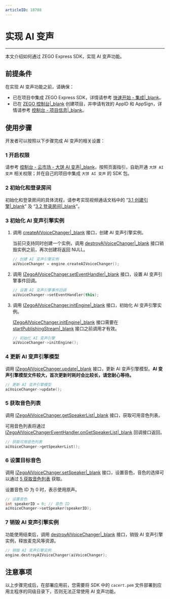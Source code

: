 ```yaml
---
articleID: 18708
---
```

# 实现 AI 变声

- - -

本文介绍如何通过 ZEGO Express SDK，实现 AI 变声功能。

## 前提条件

在实现 AI 变声功能之前，请确保：

- 已在项目中集成 ZEGO Express SDK，详情请参考 [快速开始 - 集成\|_blank](!integrate)。
- 已在 [ZEGO 控制台\|_blank](https://console.zego.im) 创建项目，并申请有效的 AppID 和 AppSign，详情请参考 [控制台 - 项目信息\|_blank](#12107)。


## 使用步骤

开发者可以按照以下步骤完成 AI 变声的相关设置：

### 1 开启权限

请参考 [控制台 - 云市场 - 大饼 AI 变声\|_blank](#18973)，按照页面指引，自助开通 `大饼 AI 变声` 相关权限；并在自己的项目中集成 `大饼 AI 变声` 的 SDK 包。

### 2 初始化和登录房间

初始化和登录房间的具体流程，请参考实现视频通话文档中的 “[3.1 创建引擎\|_blank](!ExpressVideoSDK-Integration/Solution_Implementation#CreateEngine)” 及 “[3.2 登录房间\|_blank](!ExpressVideoSDK-Integration/Solution_Implementation#createroom)”。

### 3 初始化 AI 变声引擎实例

1. 调用 [createAIVoiceChanger\|_blank](https://doc-zh.zego.im/article/api?doc=Express_Video_SDK_API~cpp_windows~class~IZegoExpressEngine#create-ai-voice-changer) 接口，创建 AI 变声引擎实例。

    当前只支持同时创建一个实例，调用 [destroyAIVoiceChanger\|_blank](https://doc-zh.zego.im/article/api?doc=Express_Video_SDK_API~cpp_windows~class~IZegoExpressEngine#destroy-ai-voice-changer) 接口销毁实例之前，再次创建将返回 NULL。

    ```c++
    // 创建 AI 变声引擎实例
    aiVoiceChanger = engine.createAIVoiceChanger();
    ```

2. 调用 [IZegoAIVoiceChanger.setEventHandler\|_blank](https://doc-zh.zego.im/article/api?doc=Express_Video_SDK_API~cpp_windows~class~IZegoAIVoiceChanger#set-event-handler) 接口，设置 AI 变声引擎事件回调。

    ```c++
    // 设置 AI 变声引擎事件回调
    aiVoiceChanger->setEventHandler(this);
    ```

3. 调用 [IZegoAIVoiceChanger.initEngine\|_blank](https://doc-zh.zego.im/article/api?doc=Express_Video_SDK_API~cpp_windows~class~IZegoAIVoiceChanger#init-engine) 接口，初始化 AI 变声引擎实例。

    <div class = "mk-warning">

    [IZegoAIVoiceChanger.initEngine\|_blank](https://doc-zh.zego.im/article/api?doc=Express_Video_SDK_API~cpp_windows~class~IZegoAIVoiceChanger#init-engine) 接口需要在 [startPublishingStream\|_blank](https://doc-zh.zego.im/article/api?doc=Express_Video_SDK_API~cpp_windows~class~IZegoExpressEngine#start-publishing-stream) 接口之前调用才有效。
    </div>

    ```c++
    // 初始化 AI 变声引擎
    aiVoiceChanger->initEngine();
    ```

### 4 更新 AI 变声引擎模型

调用 [IZegoAIVoiceChanger.update\|_blank](https://doc-zh.zego.im/article/api?doc=Express_Video_SDK_API~cpp_windows~class~IZegoAIVoiceChanger#update) 接口，更新 AI 变声引擎模型。**AI 变声引擎模型文件较大，首次更新时耗时会比较长，请您耐心等待。**

```c++
// 更新 AI 变声引擎模型
aiVoiceChanger->update();
```

### 5 获取音色列表

调用 [IZegoAIVoiceChanger.getSpeakerList\|_blank](https://doc-zh.zego.im/article/api?doc=Express_Video_SDK_API~cpp_windows~class~IZegoAIVoiceChanger#get-speaker-list) 接口，获取可用音色列表。

可用音色列表将通过 [IZegoAIVoiceChangerEventHandler.onGetSpeakerList\|_blank](https://doc-zh.zego.im/article/api?doc=Express_Video_SDK_API~cpp_windows~class~IZegoAIVoiceChangerEventHandler#on-get-speaker-list) 回调接口返回。

```c++
// 获取可用音色列表
aiVoiceChanger->getSpeakerList();
```

### 6 设置目标音色

调用 [IZegoAIVoiceChanger.setSpeaker\|_blank](https://doc-zh.zego.im/article/api?doc=Express_Video_SDK_API~cpp_windows~class~IZegoAIVoiceChanger#set-speaker) 接口，设置音色，音色的选择可以通过 [5 获取音色列表](!implementation#2_5) 获取。

设置音色 ID 为 0 时，表示使用原声。

```c++
// 设置音色
int speakerID = 0; // 音色 ID
aiVoiceChanger->setSpeaker(speakerID);
```

### 7 销毁 AI 变声引擎实例

功能使用结束后，调用 [destroyAIVoiceChanger\|_blank](https://doc-zh.zego.im/article/api?doc=Express_Video_SDK_API~cpp_windows~class~IZegoExpressEngine#destroy-ai-voice-changer) 接口，销毁 AI 变声引擎实例，释放麦克风等资源。

```c++
// 销毁 AI 变声引擎实例
engine.destroyAIVoiceChanger(aiVoiceChanger);
```

## 注意事项

以上步骤完成后，在部署应用前，您需要将 SDK 中的 `cacert.pem` 文件部署到应用主程序的同级目录下，否则无法正常使用 AI 变声功能。
